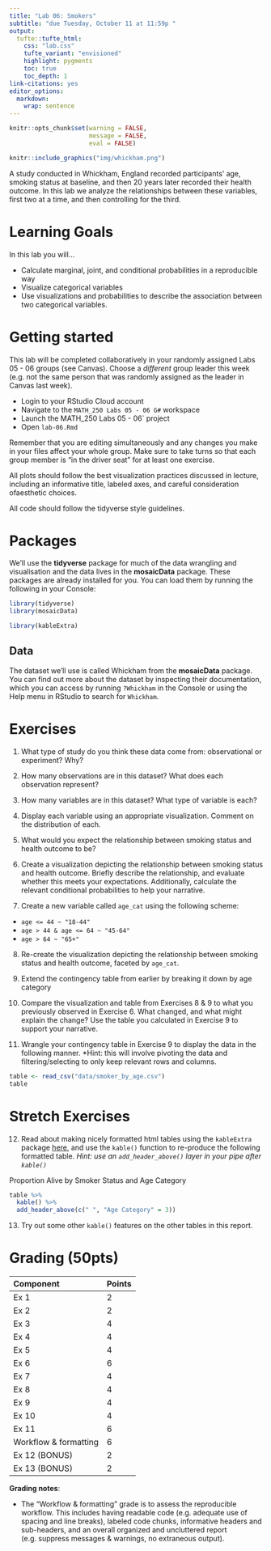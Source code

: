 ```yaml
---
title: "Lab 06: Smokers"
subtitle: "due Tuesday, October 11 at 11:59p "
output: 
  tufte::tufte_html:
    css: "lab.css"
    tufte_variant: "envisioned"
    highlight: pygments
    toc: true
    toc_depth: 1
link-citations: yes
editor_options: 
  markdown: 
    wrap: sentence
---
```


```r
knitr::opts_chunk$set(warning = FALSE, 
                      message = FALSE, 
                      eval = FALSE)
```

```r
knitr::include_graphics("img/whickham.png")
```

A study conducted in Whickham, England recorded participants' age, smoking status at baseline, and then 20 years later recorded their health outcome.
In this lab we analyze the relationships between these variables, first two at a time, and then controlling for the third.

# Learning Goals 

In this lab you will...

- Calculate marginal, joint, and conditional probabilities in a reproducible way 
- Visualize categorical variables
- Use visualizations and probabilities to describe the association between two categorical variables. 

# Getting started 

This lab will be completed collaboratively in your randomly assigned Labs 05 - 06 groups (see Canvas). Choose a *different* group leader this week (e.g. not the same person that was randomly assigned as the leader in Canvas last week).

+ Login to your RStudio Cloud account
+ Navigate to the `MATH_250 Labs 05 - 06 G#` workspace 
+ Launch the MATH_250 Labs 05 - 06` project
+ Open `lab-06.Rmd`

Remember that you are editing simultaneously and any changes you make in your files affect your whole group. Make sure to take turns so that each group member is "in the driver seat" for at least one exercise.

All plots should follow the best visualization practices discussed in lecture, including an informative title, labeled axes, and careful consideration ofaesthetic choices.

All code should follow the tidyverse style guidelines.

# Packages 

We'll use the **tidyverse** package for much of the data wrangling and visualisation and the data lives in the **mosaicData** package.
These packages are already installed for you.
You can load them by running the following in your Console:

```r
library(tidyverse) 
library(mosaicData) 
```

```r
library(kableExtra)
```

## Data

The dataset we'll use is called Whickham from the **mosaicData** package.
You can find out more about the dataset by inspecting their documentation, which you can access by running `?Whickham` in the Console or using the Help menu in RStudio to search for `Whickham`.

# Exercises

1.  What type of study do you think these data come from: observational or experiment?
    Why?

2.  How many observations are in this dataset?
    What does each observation represent?

3.  How many variables are in this dataset?
    What type of variable is each?

4. Display each variable using an appropriate visualization. Comment on the distribution of each. 

5.  What would you expect the relationship between smoking status and health outcome to be?

6.  Create a visualization depicting the relationship between smoking status and health outcome. Briefly describe the relationship, and evaluate whether this meets your expectations. Additionally, calculate the relevant conditional probabilities to help your narrative. 

7.  Create a new variable called `age_cat` using the following scheme:

-   `age <= 44 ~ "18-44"`
-   `age > 44 & age <= 64 ~ "45-64"`
-   `age > 64 ~ "65+"`

8.  Re-create the visualization depicting the relationship between smoking status and health outcome, faceted by `age_cat`.  

9. Extend the contingency table from earlier by breaking it down by age category

10. Compare the visualization and table from Exercises 8 & 9 to what you previously observed in Exercise 6. What changed, and what might explain the change? Use the table you calculated in Exercise 9 to support your narrative.

11. Wrangle your contingency table in Exercise 9 to display the data in the following manner. *Hint: this will involve pivoting the data and filtering/selecting to only keep relevant rows and columns. 
```r
table <- read_csv("data/smoker_by_age.csv")
table
```

# Stretch Exercises

12. Read about making nicely formatted html tables using the `kableExtra` package [here](https://cran.r-project.org/web/packages/kableExtra/vignettes/awesome_table_in_html.html), and use the `kable()` function to re-produce the following formatted table. *Hint: use an `add_header_above()` layer in your pipe after `kable()`*

Proportion Alive by Smoker Status and Age Category
```r
table %>% 
  kable() %>% 
  add_header_above(c(" ", "Age Category" = 3))
```

13. Try out some other `kable()` features on the other tables in this report.

# Grading (50pts)

| Component | Points |
|:----------|:-------|
| Ex 1      | 2      |
| Ex 2      | 2    |
| Ex 3      | 4   |
| Ex 4      | 4   |
| Ex 5      | 4      |
| Ex 6      | 6    |
| Ex 7      | 4   |
| Ex 8      | 4   |
| Ex 9      | 4   |
| Ex 10  | 4 |
| Ex 11  | 6 |
| Workflow & formatting   | 6      |
| Ex 12 (BONUS) | 2 |
| Ex 13 (BONUS) | 2 |


**Grading notes**:

-   The "Workflow & formatting" grade is to assess the reproducible workflow. This includes having readable code (e.g. adequate use of spacing and line breaks), labeled code chunks, informative headers and sub-headers, and an overall organized and uncluttered report (e.g. suppress messages & warnings, no extraneous output). 
